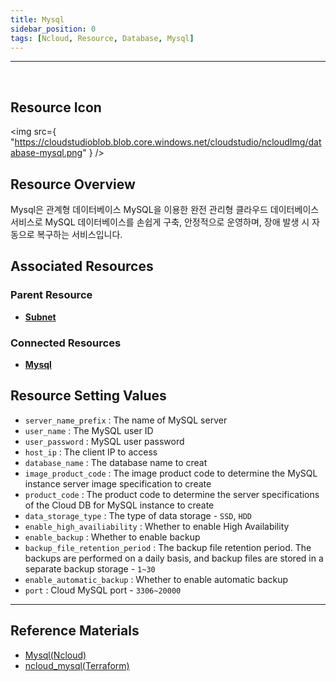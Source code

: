 ```yaml
---
title: Mysql
sidebar_position: 0
tags: [Ncloud, Resource, Database, Mysql]
---
```


<hr />
<br />

## Resource Icon

<img
    src={
        "https://cloudstudioblob.blob.core.windows.net/cloudstudio/ncloudImg/database-mysql.png"
    }
/>

## Resource Overview

Mysql은 관계형 데이터베이스 MySQL을 이용한 완전 관리형 클라우드 데이터베이스 서비스로 MySQL 데이터베이스를 손쉽게 구축, 안정적으로 운영하며, 장애 발생 시 자동으로 복구하는 서비스입니다.

## Associated Resources

### Parent Resource

-   [**Subnet**](https://docs.cstudio.app/docs/resource/ncloud/Networking/Subnet)

### Connected Resources

-   [**Mysql**](https://docs.cstudio.app/docs/resource/ncloud/Database/Mysql)


## Resource Setting Values

-   `server_name_prefix` : The name of MySQL server
-   `user_name` : The MySQL user ID
-   `user_password` : MySQL user password
-   `host_ip` : The client IP to access
-   `database_name` : The database name to creat
-   `image_product_code` : The image product code to determine the MySQL instance server image specification to create
-   `product_code` : The product code to determine the server specifications of the Cloud DB for MySQL instance to create
-   `data_storage_type` : The type of data storage - `SSD`, `HDD`
-   `enable_high_availiability` : Whether to enable High Availability
-   `enable_backup` : Whether to enable backup
-   `backup_file_retention_period` : The backup file retention period. The backups are performed on a daily basis, and backup files are stored in a separate backup storage - `1~30`
-   `enable_automatic_backup` : Whether to enable automatic backup
-   `port` : Cloud MySQL port - `3306~20000`
    

---

## Reference Materials

-   [Mysql(Ncloud)](https://www.ncloud.com/product/database/cloudDbMysql)
-   [ncloud_mysql(Terraform)](https://registry.terraform.io/providers/NaverCloudPlatform/ncloud/latest/docs/resources/mysql)
